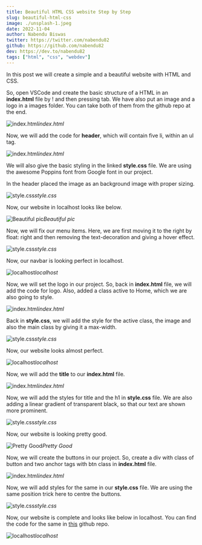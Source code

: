 ```yaml
---
title: Beautiful HTML CSS website Step by Step
slug: beautiful-html-css
image: ./unsplash-1.jpeg
date: 2022-11-04
author: Nabendu Biswas
twitter: https://twitter.com/nabendu82
github: https://github.com/nabendu82
dev: https://dev.to/nabendu82
tags: ["html", "css", "webdev"]
---
```



In this post we will create a simple and a beautiful website with HTML and CSS.

So, open VSCode and create the basic structure of a HTML in an **index.html** file by ! and then pressing tab. We have also put an image and a logo in a images folder. You can take both of them from the github repo at the end.

![index.html](https://res.cloudinary.com/dxkxvfo2o/image/upload/v1660586711/New-blogs/Yashvendra_4/2_aeix0h.png)_index.html_

Now, we will add the code for **header**, which will contain five li, within an ul tag.

![index.html](https://res.cloudinary.com/dxkxvfo2o/image/upload/v1660586715/New-blogs/Yashvendra_4/3_npt0oe.png)_index.html_

We will also give the basic styling in the linked **style.css** file. We are using the awesome Poppins font from Google font in our project.

In the header placed the image as an background image with proper sizing.

![style.css](https://res.cloudinary.com/dxkxvfo2o/image/upload/v1660586720/New-blogs/Yashvendra_4/4_wz12zz.png)_style.css_

Now, our website in localhost looks like below.

![Beautiful pic](https://res.cloudinary.com/dxkxvfo2o/image/upload/v1660586719/New-blogs/Yashvendra_4/5_cxtvsx.png)_Beautiful pic_

Now, we will fix our menu items. Here, we are first moving it to the right by float: right and then removing the text-decoration and giving a hover effect.

![style.css](https://res.cloudinary.com/dxkxvfo2o/image/upload/v1660586723/New-blogs/Yashvendra_4/6_ffugus.png)_style.css_

Now, our navbar is looking perfect in localhost.

![localhost](https://res.cloudinary.com/dxkxvfo2o/image/upload/v1660586721/New-blogs/Yashvendra_4/7_dgnnei.png)_localhost_

Now, we will set the logo in our project. So, back in **index.html** file, we will add the code for logo. Also, added a class active to Home, which we are also going to style.

![index.html](https://res.cloudinary.com/dxkxvfo2o/image/upload/v1660586724/New-blogs/Yashvendra_4/8_isr2ur.png)_index.html_

Back in **style.css**, we will add the style for the active class, the image and also the main class by giving it a max-width.

![style.css](https://res.cloudinary.com/dxkxvfo2o/image/upload/v1660586726/New-blogs/Yashvendra_4/9_fbph39.png)_style.css_

Now, our website looks almost perfect.

![localhost](https://res.cloudinary.com/dxkxvfo2o/image/upload/v1660586728/New-blogs/Yashvendra_4/10_mukhhq.png)_localhost_

Now, we will add the **title** to our **index.html** file.

![index.html](https://res.cloudinary.com/dxkxvfo2o/image/upload/v1660586732/New-blogs/Yashvendra_4/11_m2oph2.png)_index.html_

Now, we will add the styles for title and the h1 in **style.css** file. We are also adding a linear gradient of transparent black, so that our text are shown more prominent.

![style.css](https://res.cloudinary.com/dxkxvfo2o/image/upload/v1660586736/New-blogs/Yashvendra_4/12_vjjeks.png)_style.css_

Now, our website is looking pretty good.

![Pretty Good](https://res.cloudinary.com/dxkxvfo2o/image/upload/v1660586734/New-blogs/Yashvendra_4/13_kefzos.png)_Pretty Good_

Now, we will create the buttons in our project. So, create a div with class of button and two anchor tags with btn class in **index.html** file.

![index.html](https://res.cloudinary.com/dxkxvfo2o/image/upload/v1660586739/New-blogs/Yashvendra_4/14_s4gq5q.png)_index.html_

Now, we will add styles for the same in our **style.css** file. We are using the same position trick here to centre the buttons.

![style.css](https://res.cloudinary.com/dxkxvfo2o/image/upload/v1660586737/New-blogs/Yashvendra_4/15_nxbjoa.png)_style.css_

Now, our website is complete and looks like below in localhost. You can find the code for the same in [this](https://github.com/nabendu82/beautiful-html-css-site) github repo.

![localhost](https://res.cloudinary.com/dxkxvfo2o/image/upload/v1660586740/New-blogs/Yashvendra_4/16_oelqm6.png)_localhost_
